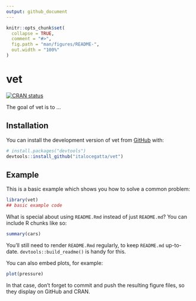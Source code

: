 ```yaml
---
output: github_document
---
```


<!-- README.md is generated from README.Rmd. Please edit that file -->

```r
knitr::opts_chunk$set(
  collapse = TRUE,
  comment = "#>",
  fig.path = "man/figures/README-",
  out.width = "100%"
)
```

# vet

<!-- badges: start -->
[![CRAN status](https://www.r-pkg.org/badges/version/vet)](https://CRAN.R-project.org/package=vet)
<!-- badges: end -->

The goal of vet is to ...

## Installation

You can install the development version of vet from [GitHub](https://github.com/) with:

``` r
# install.packages("devtools")
devtools::install_github("italocegatta/vet")
```

## Example

This is a basic example which shows you how to solve a common problem:

```r
library(vet)
## basic example code
```

What is special about using `README.Rmd` instead of just `README.md`? You can include R chunks like so:

```r
summary(cars)
```

You'll still need to render `README.Rmd` regularly, to keep `README.md` up-to-date. `devtools::build_readme()` is handy for this.

You can also embed plots, for example:

```r
plot(pressure)
```

In that case, don't forget to commit and push the resulting figure files, so they display on GitHub and CRAN.
